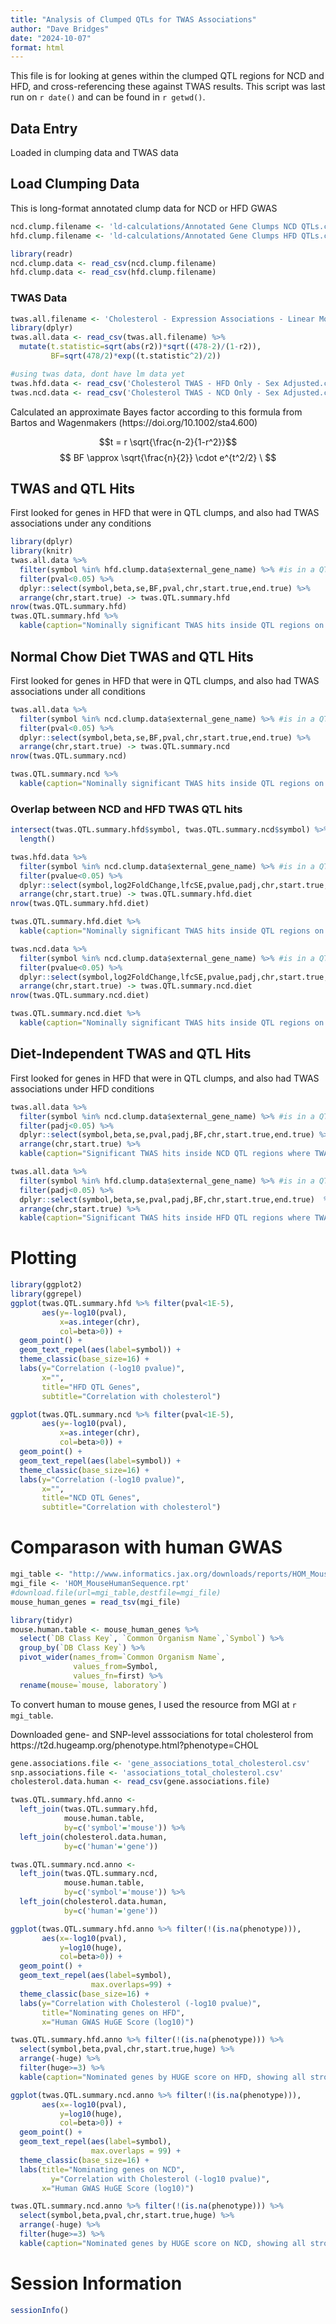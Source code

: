 ```yaml
---
title: "Analysis of Clumped QTLs for TWAS Associations"
author: "Dave Bridges"
date: "2024-10-07"
format: html
---
```


This file is for looking at genes within the clumped QTL regions for NCD and HFD, and cross-referencing these against TWAS results. This script was last run on `r date()` and can be found in `r getwd()`.

## Data  Entry

Loaded in clumping data and TWAS data

## Load Clumping Data

This is long-format annotated clump data for NCD or HFD GWAS

```r
ncd.clump.filename <- 'ld-calculations/Annotated Gene Clumps NCD QTLs.csv'
hfd.clump.filename <- 'ld-calculations/Annotated Gene Clumps HFD QTLs.csv'

library(readr)
ncd.clump.data <- read_csv(ncd.clump.filename)
hfd.clump.data <- read_csv(hfd.clump.filename)
```

### TWAS Data

```r
twas.all.filename <- 'Cholesterol - Expression Associations - Linear Model.csv'
library(dplyr)
twas.all.data <- read_csv(twas.all.filename) %>%
  mutate(t.statistic=sqrt(abs(r2))*sqrt((478-2)/(1-r2)),
         BF=sqrt(478/2)*exp((t.statistic^2)/2))

#using twas data, dont have lm data yet
twas.hfd.data <- read_csv('Cholesterol TWAS - HFD Only - Sex Adjusted.csv')
twas.ncd.data <- read_csv('Cholesterol TWAS - NCD Only - Sex Adjusted.csv')
```

Calculated an approximate Bayes factor according to this formula from Bartos and Wagenmakers (https://doi.org/10.1002/sta4.600)

$$t = r \sqrt{\frac{n-2}{1-r^2}}$$
$$ BF \approx \sqrt{\frac{n}{2}} \cdot e^{t^2/2} \ $$
 

## TWAS and QTL Hits

First looked for genes in HFD that were in QTL clumps, and also had TWAS associations under any conditions

```r
library(dplyr)
library(knitr)
twas.all.data %>%
  filter(symbol %in% hfd.clump.data$external_gene_name) %>% #is in a QTL
  filter(pval<0.05) %>%
  dplyr::select(symbol,beta,se,BF,pval,chr,start.true,end.true) %>%
  arrange(chr,start.true) -> twas.QTL.summary.hfd
nrow(twas.QTL.summary.hfd)
twas.QTL.summary.hfd %>%
  kable(caption="Nominally significant TWAS hits inside QTL regions on HFD")
```



## Normal Chow Diet TWAS and QTL Hits

First looked for genes in HFD that were in QTL clumps, and also had TWAS associations under all conditions

```r
twas.all.data %>%
  filter(symbol %in% ncd.clump.data$external_gene_name) %>% #is in a QTL
  filter(pval<0.05) %>%
  dplyr::select(symbol,beta,se,BF,pval,chr,start.true,end.true) %>%
  arrange(chr,start.true) -> twas.QTL.summary.ncd
nrow(twas.QTL.summary.ncd)

twas.QTL.summary.ncd %>%
  kable(caption="Nominally significant TWAS hits inside QTL regions on NCD")
```

### Overlap between NCD and HFD TWAS QTL hits 

```r
intersect(twas.QTL.summary.hfd$symbol, twas.QTL.summary.ncd$symbol) %>%
  length()

twas.hfd.data %>%
  filter(symbol %in% ncd.clump.data$external_gene_name) %>% #is in a QTL
  filter(pvalue<0.05) %>%
  dplyr::select(symbol,log2FoldChange,lfcSE,pvalue,padj,chr,start.true,end.true)%>%
  arrange(chr,start.true) -> twas.QTL.summary.hfd.diet
nrow(twas.QTL.summary.hfd.diet)

twas.QTL.summary.hfd.diet %>%
  kable(caption="Nominally significant TWAS hits inside QTL regions on ")

twas.ncd.data %>%
  filter(symbol %in% ncd.clump.data$external_gene_name) %>% #is in a QTL
  filter(pvalue<0.05) %>%
  dplyr::select(symbol,log2FoldChange,lfcSE,pvalue,padj,chr,start.true,end.true) %>%
  arrange(chr,start.true) -> twas.QTL.summary.ncd.diet
nrow(twas.QTL.summary.ncd.diet)

twas.QTL.summary.ncd.diet %>%
  kable(caption="Nominally significant TWAS hits inside QTL regions on NCD")
```


## Diet-Independent TWAS and QTL Hits

First looked for genes in HFD that were in QTL clumps, and also had TWAS associations under HFD conditions

```r
twas.all.data %>%
  filter(symbol %in% ncd.clump.data$external_gene_name) %>% #is in a QTL
  filter(padj<0.05) %>%
  dplyr::select(symbol,beta,se,pval,padj,BF,chr,start.true,end.true) %>%
  arrange(chr,start.true) %>% 
  kable(caption="Significant TWAS hits inside NCD QTL regions where TWAS is sex-adjusted but not diet specific")

twas.all.data %>%
  filter(symbol %in% hfd.clump.data$external_gene_name) %>% #is in a QTL
  filter(padj<0.05) %>%
  dplyr::select(symbol,beta,se,pval,padj,BF,chr,start.true,end.true)  %>%
  arrange(chr,start.true) %>% 
  kable(caption="Significant TWAS hits inside HFD QTL regions where TWAS is sex-adjusted but not diet specific")
```
# Plotting

```r
library(ggplot2)
library(ggrepel)
ggplot(twas.QTL.summary.hfd %>% filter(pval<1E-5),
       aes(y=-log10(pval),
           x=as.integer(chr),
           col=beta>0)) +
  geom_point() +
  geom_text_repel(aes(label=symbol)) +
  theme_classic(base_size=16) +
  labs(y="Correlation (-log10 pvalue)",
       x="",
       title="HFD QTL Genes",
       subtitle="Correlation with cholesterol")

```

```r

ggplot(twas.QTL.summary.ncd %>% filter(pval<1E-5),
       aes(y=-log10(pval),
           x=as.integer(chr),
           col=beta>0)) +
  geom_point() +
  geom_text_repel(aes(label=symbol)) +
  theme_classic(base_size=16) +
  labs(y="Correlation (-log10 pvalue)",
       x="",
       title="NCD QTL Genes",
       subtitle="Correlation with cholesterol")

```

# Comparason with human GWAS

```r
mgi_table <- "http://www.informatics.jax.org/downloads/reports/HOM_MouseHumanSequence.rpt"
mgi_file <- 'HOM_MouseHumanSequence.rpt'
#download.file(url=mgi_table,destfile=mgi_file)
mouse_human_genes = read_tsv(mgi_file)

library(tidyr)
mouse.human.table <- mouse_human_genes %>%
  select(`DB Class Key`, `Common Organism Name`,`Symbol`) %>%
  group_by(`DB Class Key`) %>%
  pivot_wider(names_from=`Common Organism Name`,
              values_from=Symbol,
              values_fn=first) %>%
  rename(mouse=`mouse, laboratory`)
```

To convert human to mouse genes, I used the resource from MGI at `r mgi_table`.

Downloaded gene- and SNP-level asssociations for total cholesterol from https://t2d.hugeamp.org/phenotype.html?phenotype=CHOL 

```r
gene.associations.file <- 'gene_associations_total_cholesterol.csv'
snp.associations.file <- 'associations_total_cholesterol.csv'
cholesterol.data.human <- read_csv(gene.associations.file) 

twas.QTL.summary.hfd.anno <- 
  left_join(twas.QTL.summary.hfd,
            mouse.human.table,
            by=c('symbol'='mouse')) %>%
  left_join(cholesterol.data.human,
            by=c('human'='gene'))

twas.QTL.summary.ncd.anno <- 
  left_join(twas.QTL.summary.ncd,
            mouse.human.table,
            by=c('symbol'='mouse')) %>%
  left_join(cholesterol.data.human,
            by=c('human'='gene'))
```


```r
ggplot(twas.QTL.summary.hfd.anno %>% filter(!(is.na(phenotype))),
       aes(x=-log10(pval),
           y=log10(huge),
           col=beta>0)) +
  geom_point() +
  geom_text_repel(aes(label=symbol),
                  max.overlaps=99) +
  theme_classic(base_size=16) +
  labs(y="Correlation with Cholesterol (-log10 pvalue)",
       title="Nominating genes on HFD",
       x="Human GWAS HuGE Score (log10)")

twas.QTL.summary.hfd.anno %>% filter(!(is.na(phenotype))) %>%
  select(symbol,beta,pval,chr,start.true,huge) %>%
  arrange(-huge) %>%
  filter(huge>=3) %>%
  kable(caption="Nominated genes by HUGE score on HFD, showing all strong scores")
```

```r
ggplot(twas.QTL.summary.ncd.anno %>% filter(!(is.na(phenotype))),
       aes(x=-log10(pval),
           y=log10(huge),
           col=beta>0)) +
  geom_point() +
  geom_text_repel(aes(label=symbol),
                  max.overlaps = 99) +
  theme_classic(base_size=16) +
  labs(title="Nominating genes on NCD",
         y="Correlation with Cholesterol (-log10 pvalue)",
       x="Human GWAS HuGE Score (log10)")

twas.QTL.summary.ncd.anno %>% filter(!(is.na(phenotype))) %>%
  select(symbol,beta,pval,chr,start.true,huge) %>%
  arrange(-huge) %>%
  filter(huge>=3) %>%
  kable(caption="Nominated genes by HUGE score on NCD, showing all strong scores")
```


# Session Information

```r
sessionInfo()
```

